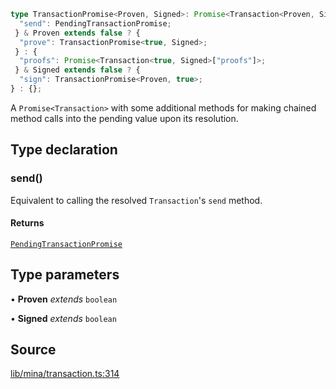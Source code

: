 ```ts
type TransactionPromise<Proven, Signed>: Promise<Transaction<Proven, Signed>> & {
  "send": PendingTransactionPromise;
 } & Proven extends false ? {
  "prove": TransactionPromise<true, Signed>;
 } : {
  "proofs": Promise<Transaction<true, Signed>["proofs"]>;
 } & Signed extends false ? {
  "sign": TransactionPromise<Proven, true>;
} : {};
```

A `Promise<Transaction>` with some additional methods for making chained method calls
into the pending value upon its resolution.

## Type declaration

### send()

Equivalent to calling the resolved `Transaction`'s `send` method.

#### Returns

[`PendingTransactionPromise`](../namespaces/Mina/type-aliases/PendingTransactionPromise.mdx)

## Type parameters

• **Proven** *extends* `boolean`

• **Signed** *extends* `boolean`

## Source

[lib/mina/transaction.ts:314](https://github.com/o1-labs/o1js/blob/6ebbc23710f6de023fea6d83dc93c5a914c571f2/src/lib/mina/transaction.ts#L314)
